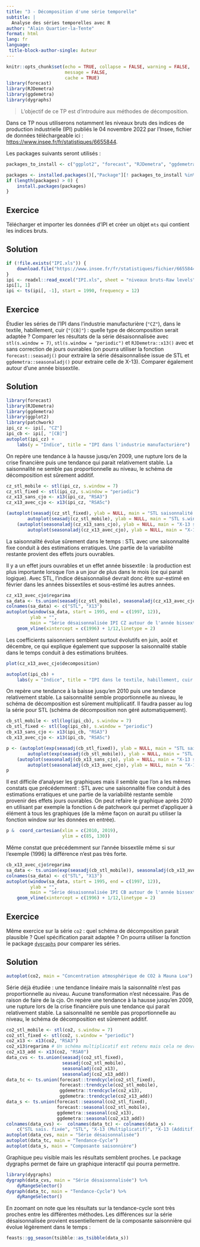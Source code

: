 ```yaml
---
title: "3 - Décomposition d'une série temporelle"
subtitle: |
  Analyse des séries temporelles avec R
author: "Alain Quartier-la-Tente"
format: html
lang: fr
language: 
 title-block-author-single: Auteur
---
```


```r
knitr::opts_chunk$set(echo = TRUE, collapse = FALSE, warning = FALSE,
					  message = FALSE,
					  cache = TRUE)
library(forecast)
library(RJDemetra)
library(ggdemetra)
library(dygraphs)
```


> L'objectif de ce TP est d'introduire aux méthodes de décomposition.

Dans ce TP nous utiliserons notamment les niveaux bruts des indices de production industrielle (IPI) publiés le 04 novembre 2022 par l'Insee, fichier de données téléchargeable ici : <https://www.insee.fr/fr/statistiques/6655844>.

Les packages suivants seront utilisés :

```r
packages_to_install <- c("ggplot2", "forecast", "RJDemetra", "ggdemetra", "dygraphs")

packages <- installed.packages()[,"Package"][! packages_to_install %in% installed.packages()[,"Package"]]
if (length(packages) > 0) {
	install.packages(packages)
}
```

::: callout-note
## Exercice
Télécharger et importer les données d'IPI et créer un objet `mts` qui contient les indices bruts.
:::

::: {.callout-tip collapse="true"}
## Solution
```r
if (!file.exists("IPI.xls")) {
	download.file("https://www.insee.fr/fr/statistiques/fichier/6655844/IPI_202209.xls", "IPI.xls")
}
ipi <- readxl::read_excel("IPI.xls", sheet = "niveaux bruts-Raw levels")
ipi[1, 1]
ipi <- ts(ipi[, -1], start = 1990, frequency = 12)
```
:::

::: callout-note
## Exercice
Étudier les séries de l'IPI dans l'industrie manufacturière (`"CZ"`), dans le textile, habillement, cuir (`"[CB]"`) : quelle type de décomposition serait adaptée ? 
Comparer les résultats de la série désaisonnalisée avec `stl(s.window = 7)`, `stl(s.window = "periodic")` et `RJDemetra::x13()` avec et sans correction de jours ouvrables (on pourra utiliser la fonction `forecast::seasadj()` pour extraire la série désaisonnalisée issue de STL et  `ggdemetra::seasonaladj()` pour extraire celle de X-13). Comparer également autour d'une année bissextile.
:::

::: {.callout-tip collapse="true"}
## Solution
```r
library(forecast)
library(RJDemetra)
library(ggdemetra)
library(ggplot2)
library(patchwork)
ipi_cz <- ipi[, "CZ"]
ipi_cb <- ipi[, "[CB]"]
autoplot(ipi_cz) +
	labs(y = "Indice", title = "IPI dans l'industrie manufacturière")
```
On repère une tendance à la hausse jusqu'en 2009, une rupture lors de la crise financière puis une tendance qui parait relativement stable.
La saisonnalité ne semble pas proportionnelle au niveau, le schéma de décomposition est sûrement additif.
```r
cz_stl_mobile <- stl(ipi_cz, s.window = 7)
cz_stl_fixed <- stl(ipi_cz, s.window = "periodic")
cz_x13_sans_cjo <- x13(ipi_cz, "RSA3")
cz_x13_avec_cjo <- x13(ipi_cz, "RSA5c")

(autoplot(seasadj(cz_stl_fixed), ylab = NULL, main = "STL saisonnalité fixée")  +
		autoplot(seasadj(cz_stl_mobile), ylab = NULL, main = "STL s.window=7")) /
	(autoplot(seasonaladj(cz_x13_sans_cjo), ylab = NULL, main = "X-13 sans CJO") +
	 	autoplot(seasonaladj(cz_x13_avec_cjo), ylab = NULL, main = "X-13 avec CJO"))
```
La saisonnalité évolue sûrement dans le temps : STL avec une saisonnalité fixe conduit à des estimations erratiques.
Une partie de la variabilité restante provient des effets jours ouvrables.

Il y a un effet jours ouvrables et un effet année bissextile : la production est plus importante lorsque l'on a un jour de plus dans le mois (ce qui parait logique).
Avec STL, l'indice désaisonnalisé devrait donc être sur-estimé en février dans les années bissextiles et sous-estimé les autres années.
```r
cz_x13_avec_cjo$regarima
sa_data <- ts.union(seasadj(cz_stl_mobile), seasonaladj(cz_x13_avec_cjo))
colnames(sa_data) <- c("STL", "X13")
autoplot(window(sa_data, start = 1995, end = c(1997, 12)),
		 ylab = "", 
		 main = "Série désaisonnalisée IPI CZ autour de l'année bissextile de 1996") + 
	geom_vline(xintercept = c(1996) + 1/12,linetype = 2)
```
Les coefficients saisonniers semblent surtout évolutifs en juin, août et décembre, ce qui explique également que supposer la saisonnalité stable dans le temps conduit à des estimations bruitées.
```r
plot(cz_x13_avec_cjo$decomposition)

autoplot(ipi_cb) + 
	labs(y = "Indice", title = "IPI dans le textile, habillement, cuir (CB)")
```
On repère une tendance à la baisse jusqu'en 2010 puis une tendance relativement stable. 
La saisonnalité semble proportionnelle au niveau, le schéma de décomposition est sûrement multiplicatif. 
Il faudra passer au log la série pour STL (schéma de décomposition non géré automatiquement).
```r
cb_stl_mobile <- stl(log(ipi_cb), s.window = 7)
cb_stl_fixed <- stl(log(ipi_cb), s.window = "periodic")
cb_x13_sans_cjo <- x13(ipi_cb, "RSA3")
cb_x13_avec_cjo <- x13(ipi_cb, "RSA5c")

p <- (autoplot(exp(seasadj(cb_stl_fixed)), ylab = NULL, main = "STL saisonnalité fixée")  + 
	  	autoplot(exp(seasadj(cb_stl_mobile)), ylab = NULL, main = "STL s.window=7")) /
	(autoplot(seasonaladj(cb_x13_sans_cjo), ylab = NULL, main = "X-13 sans CJO") + 
	 	autoplot(seasonaladj(cb_x13_avec_cjo), ylab = NULL, main = "X-13 avec CJO"))
p
```
Il est difficile d'analyser les graphiques mais il semble que l'on a les mêmes constats que précédemment : STL avec une saisonnalité fixe conduit à des estimations erratiques et une partie de la variabilité restante semble provenir des effets jours ouvrables.
On peut refaire le graphique après 2010 en utilisant par exemple la fonction `&` de patchwork qui permet d'appliquer à élément à tous les graphiques
(de la même façon on aurait pu utiliser la fonction window sur les données en entrée).
```r
p &  coord_cartesian(xlim = c(2010, 2019),
					 ylim = c(85, 130))
```
Même constat que précédemment sur l'année bissextile même si sur l'exemple (1996) la différence n'est pas très forte.
```r
cb_x13_avec_cjo$regarima
sa_data <- ts.union(exp(seasadj(cb_stl_mobile)), seasonaladj(cb_x13_avec_cjo))
colnames(sa_data) <- c("STL", "X13")
autoplot(window(sa_data, start = 1995, end = c(1997, 12)),
		 ylab = "", 
		 main = "Série désaisonnalisée IPI CB autour de l'année bissextile de 1996") + 
	geom_vline(xintercept = c(1996) + 1/12,linetype = 2)
```
:::

::: callout-note
## Exercice
Même exercice sur la série `co2` : quel schéma de décomposition parait plausible ? Quel spécification parait adaptée ?
On pourra utiliser la fonction le package [`dygraphs`](https://rstudio.github.io/dygraphs/) pour comparer les séries.
:::

::: {.callout-tip collapse="true"}
## Solution
```r
autoplot(co2, main = "Concentration atmosphérique de CO2 à Mauna Loa")
```
Série déjà étudiée : une tendance linéaire mais la saisonnalité n'est pas proportionnelle au niveau.
Aucune transformation n'est nécessaire.
Pas de raison de faire de la cjo.
On repère une tendance à la hausse jusqu'en 2009, une rupture lors de la crise financière puis une tendance qui parait relativement stable.
La saisonnalité ne semble pas proportionnelle au niveau, le schéma de décomposition est sûrement additif.
```r
co2_stl_mobile <- stl(co2, s.window = 7)
co2_stl_fixed <- stl(co2, s.window = "periodic")
co2_x13 <- x13(co2, "RSA3")
co2_x13$regarima # Un schéma multiplicatif est retenu mais cela ne devrait pas changer les résultats
co2_x13_add <- x13(co2, "RSA0")
data_cvs <- ts.union(seasadj(co2_stl_fixed),
					 seasadj(co2_stl_mobile),
					 seasonaladj(co2_x13),
					 seasonaladj(co2_x13_add))
data_tc <- ts.union(forecast::trendcycle(co2_stl_fixed),
					forecast::trendcycle(co2_stl_mobile),
					ggdemetra::trendcycle(co2_x13),
					ggdemetra::trendcycle(co2_x13_add))
data_s <- ts.union(forecast::seasonal(co2_stl_fixed),
				   forecast::seasonal(co2_stl_mobile),
				   ggdemetra::seasonal(co2_x13),
				   ggdemetra::seasonal(co2_x13_add))
colnames(data_cvs) <-  colnames(data_tc) <- colnames(data_s) <-
	c("STL sais. fixée", "STL", "X-13 (Multiplicatif)", "X-13 (Additif)")
autoplot(data_cvs, main = "Série désaisonnalisée")
autoplot(data_tc, main = "Tendance-Cycle")
autoplot(data_s, main = "Composante saisonnière")
```
Graphique peu visible mais les résultats semblent proches.
Le package dygraphs permet de faire un graphique interactif qui pourra permettre.
```r
library(dygraphs)
dygraph(data_cvs, main = "Série désaisonnalisée") %>%
	dyRangeSelector()
dygraph(data_tc, main = "Tendance-Cycle") %>%
	dyRangeSelector()
```
En zoomant on note que les résultats sur la tendance-cycle sont très proches entre les différentes méthodes.
Les différences sur la série désaisonnalisée provient essentiellement de la composante saisonnière qui évolue légèrement dans le temps :
```r
feasts::gg_season(tsibble::as_tsibble(data_s))
```
:::
